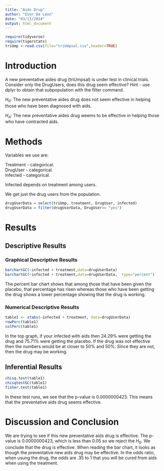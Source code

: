 ```yaml
---
title: "Aids Drug"
author: "Ever De Leon"
date: "03/11/2024"
output: html_document
---
```


```r
require(tidyverse)
require(tigerstats)
triUmp <-read.csv(file="triUmpsal.csv",header=TRUE)
```

# Introduction

<!--In this section you explain what you are trying to show.  Where did the data come from?  What is the research or other question you are trying to answer?.  If you skimp in this section expect to be marked down in your grade. Paint a picture of the project a couple of paragraphs is expected!-->

A new preventative aides drug (triUmpsal) is under test in clinical trials. Consider only the DrugUsers, does this drug seem effective?  Hint - use dplyr to obtain that subpopulation with the filter command.

$H_0$: The new preventative aides drug does not seem effective in helping those who have been diagnosed with aids.

$H_A$: The new preventative aides drug weems to be effective in helping those who have contracted aids. 

# Methods

<!--Decide on your methods:  use "variable analysis" or other appropriate descriptors.  Make sure to choose at least one graphical method and at least one numerical method. Discuss what data manipulations may be needed for example subsetting or other binning procedures and what sort of graphical displays and inferential tools will be used!-->


Variables we use are:

Treatment - categorical.  
DrugUser - categorical.   
Infected - categorical.

Infected depends on treatment among users.

We get just the drug users from the population.

```r
drugUserData = select(triUmp, treatment, DrugUser, infected)
drugUserData = filter(drugUserData, DrugUser== "yes")
```

# Results

<!--Divide this section into two sub-sections:  One for your descriptive  results and one for your inferential results.!-->

## Descriptive Results

### Graphical Descriptive Results

<!--Graphical results here.  Make sure to show your code.  Provide appropriate labels for axes, giving units if possible, and provide a good title for the graph, too.  Use the graphical results to describe the patterns if any that exist in the data as focused toward the research question. Bottom line is to explain the features of the graph that are relevant to conforming or departing to what is expected by your null hypothesis !-->

```r
barchartGC(~infected + treatment,data=drugUserData)
barchartGC(~infected + treatment,data=drugUserData,  type="percent")
```

The percent bar chart shows that among those that have been given the placebo, that percentage has risen whereas those who have been getting the drug shows a lower percentage showing that the drug is working.

### Numerical Descriptive Results

<!--Numerical results go here. Use the numerical results to describe the patterns if any that exist in the data as focused toward the research question!-->

```r
table1 <- xtabs(~infected + treatment, data=drugUserData)
rowPerc(table1)
colPerc(table1)
```

In the top graph, if your infected with aids then 24.29% were getting the drug and 75.71% were getting the placebo. If the drug was not effective then the numbers would be at closer to 50% and 50%. Since they are not, then the drug may be working.

## Inferential Results

<!--State hypothesis clearly.  Make sure your discussion of the inferential test covers all the aspects that the test output produces, such as test statistic, p-value etc.  Make a decision about the null hypothesis, explain the assumptions on which the selected test/procedure was based, and why the chosen procedure satisfys the assumptions and is appropriate to answer the research question!-->

```r
chisq.test(table1)
chisqtestGC(table1)
fisher.test(table1)
```

In these test runs, we see that the p-value is 0.0000000423. This means that the preventative aids drug seems effective.

# Discussion and Conclusion

<!--Discussion and conclusion here.  If you found a relationship be sure to consider whether the relationship occurs because one of the variavbles causes the other, or whether they perhasps are related for some other reason.  Watch the chapter 6 videos from the GeorgeTown videos collection.!-->

We are trying to see if this new preventative aids drug is effective. The p-value is 0.0000000423, which is less than 0.05 so we reject the $H_0$. We conclude that the drug is effective. When reading the bar chart, it looks as though the preventative new aids drug may be effective. In the odds ratio, when usung the drug, the odds are .35 to 1 that you will be cured from aids when using the treatment.